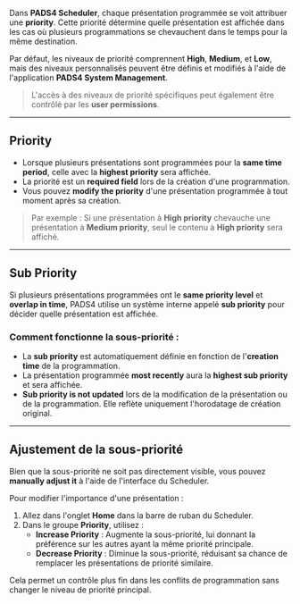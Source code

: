 Dans **PADS4 Scheduler**, chaque présentation programmée se voit attribuer une **priority**. Cette priorité détermine quelle présentation est affichée dans les cas où plusieurs programmations se chevauchent dans le temps pour la même destination.

Par défaut, les niveaux de priorité comprennent **High**, **Medium**, et **Low**, mais des niveaux personnalisés peuvent être définis et modifiés à l'aide de l'application **PADS4 System Management**.

> L'accès à des niveaux de priorité spécifiques peut également être contrôlé par les **user permissions**.

***

## Priority

* Lorsque plusieurs présentations sont programmées pour la **same time period**, celle avec la **highest priority** sera affichée.
* La priorité est un **required field** lors de la création d'une programmation.
* Vous pouvez **modify the priority** d'une présentation programmée à tout moment après sa création.

> Par exemple : Si une présentation à **High priority** chevauche une présentation à **Medium priority**, seul le contenu à **High priority** sera affiché.

***

## Sub Priority

Si plusieurs présentations programmées ont le **same priority level** et **overlap in time**, PADS4 utilise un système interne appelé **sub priority** pour décider quelle présentation est affichée.

### Comment fonctionne la sous-priorité :

* La **sub priority** est automatiquement définie en fonction de l'**creation time** de la programmation.
* La présentation programmée **most recently** aura la **highest sub priority** et sera affichée.
* **Sub priority is not updated** lors de la modification de la présentation ou de la programmation. Elle reflète uniquement l'horodatage de création original.

***

## Ajustement de la sous-priorité

Bien que la sous-priorité ne soit pas directement visible, vous pouvez **manually adjust it** à l'aide de l'interface du Scheduler.

Pour modifier l'importance d'une présentation :

1. Allez dans l'onglet **Home** dans la barre de ruban du Scheduler.
2. Dans le groupe **Priority**, utilisez :
   * **Increase Priority** : Augmente la sous-priorité, lui donnant la préférence sur les autres ayant la même priorité principale.
   * **Decrease Priority** : Diminue la sous-priorité, réduisant sa chance de remplacer les présentations de priorité similaire.

Cela permet un contrôle plus fin dans les conflits de programmation sans changer le niveau de priorité principal.

